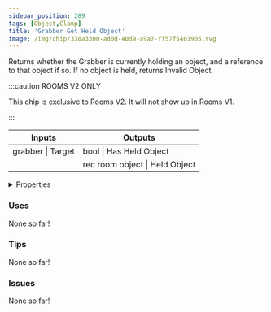 ```yaml
---
sidebar_position: 289
tags: [Object,Clamp]
title: 'Grabber Get Held Object'
image: /img/chip/338a3300-ad0d-40d9-a9a7-ff57f5401905.svg
---
```


Returns whether the Grabber is currently holding an object, and a reference to that object if so. If no object is held, returns Invalid Object.

:::caution ROOMS V2 ONLY

This chip is exclusive to Rooms V2. It will not show up in Rooms V1.

:::


<IChip uuid="338a3300-ad0d-40d9-a9a7-ff57f5401905"/>

<table><thead><tr><th>Inputs</th><th>Outputs</th></tr></thead><tbody><tr><td>grabber | Target</td><td>bool | Has Held Object</td></tr><tr><td /><td>rec room object | Held Object</td></tr></tbody></table>

<details>
  <summary>Properties</summary>
  <div>
    <div>
    <table>
      <tbody>
        <tr>
          <td>Is beta required?</td>
          <td>No</td>
        </tr>
        <tr>
          <td>Is chip a trolling risk?</td>
          <td>No</td>
        </tr>
        <tr>
          <td>Is chip a role assignment risk?</td>
          <td>No</td>
        </tr>
        <tr>
          <td>Chip UUID</td>
          <td>338a3300-ad0d-40d9-a9a7-ff57f5401905</td>
        </tr>
        <tr>
          <td>Room availability</td>
          <td>Rooms V2 only</td>
        </tr>
      </tbody>
    </table>
    </div>
  </div>
</details>

### Uses

None so far!

### Tips

None so far!

### Issues

None so far!